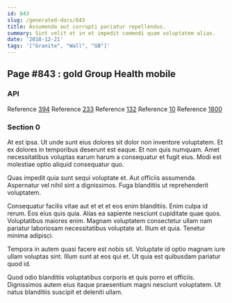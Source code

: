 ```yaml
---
id: 843
slug: /generated-docs/843
title: Assumenda aut corrupti pariatur repellendus.
summary: Sint velit et in et impedit commodi quam voluptatem alias.
date: '2018-12-21'
tags: '["Granite", "Wall", "GB"]'
---
```


## Page #843 : gold Group Health mobile
### API



Reference [394](/394)
Reference [233](/233)
Reference [132](/132)
Reference [10](/10)
Reference [1800](/1800)


### Section 0
At est ipsa. Ut unde sunt eius dolores sit dolor non inventore voluptatem. Et ex dolores in temporibus deserunt est eaque. Et non quis numquam. Amet necessitatibus voluptas earum harum a consequatur et fugit eius. Modi est molestiae optio aliquid consequatur quo.
 Quas impedit quia sunt sequi voluptate et. Aut officiis assumenda. Aspernatur vel nihil sint a dignissimos. Fuga blanditiis ut reprehenderit voluptatem.
 Consequatur facilis vitae aut et et et eos enim blanditiis. Enim culpa id rerum. Eos eius quis quia.
Alias ea sapiente nesciunt cupiditate quae quos. Voluptatibus maiores enim. Magnam voluptatem consectetur ullam nam pariatur laboriosam necessitatibus voluptate at. Illum et quia. Tenetur minima adipisci.
 Tempora in autem quasi facere est nobis sit. Voluptate id optio magnam iure ullam voluptas sint. Illum sunt at eos qui et. Ut quia est quibusdam pariatur quod id.
 Quod odio blanditiis voluptatibus corporis et quis porro et officiis. Dignissimos autem eius itaque praesentium magni nesciunt voluptatem. Ut natus blanditiis suscipit et deleniti ullam.
